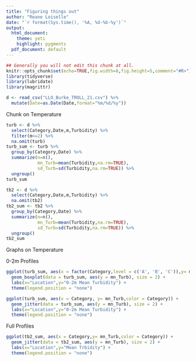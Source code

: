---
title: "Figuring things out"
author: "Reane Loiselle"
date: "`r format(Sys.time(), '%A, %d-%b-%y')`"
output:
  html_document:
    theme: yeti
    highlight: pygments
  pdf_document: default
---

```{r setup, echo=FALSE, message=FALSE, warning=FALSE, results="hide"}
## Generally you will not edit this chunk at all.
knitr::opts_chunk$set(echo=TRUE,fig.width=8,fig.height=5,comment="#R>")
library(tidyverse)
library(lubridate)
library(magrittr)
```

<!---- set working directory ---->
```{r,echo=FALSE}
d <- read_csv("LLO_Burke_TROLL_21.csv") %>%
  mutate(Date=as.Date(Date,format="%m/%d/%y"))
```

Chunk on Temperature
```{r, results='hide'}
turb <- d %>%
  select(Category,Date,m,Turbidity) %>%
  filter(m<=2) %>%
  na.omit(turb)
turb_sum <- turb %>%
  group_by(Category,Date) %>%
  summarize(n=n(),
            mn_Turb=mean(Turbidity,na.rm=TRUE),
            sd_Turb=sd(Turbidity,na.rm=TRUE)) %>% 
  ungroup() 
turb_sum

tb2 <- d %>%
  select(Category,Date,m,Turbidity) %>%
  na.omit(tb2)
tb2_sum <- tb2 %>%
  group_by(Category,Date) %>%
  summarize(n=n(),
            mn_Turb=mean(Turbidity,na.rm=TRUE),
            sd_Turb=sd(Turbidity,na.rm=TRUE)) %>%
  ungroup()
tb2_sum
```
Graphs on Temperature

0-2m Profiles
```{r}
ggplot(turb_sum, aes(x = factor(Category,level = c('A', 'B', 'C')),y= mn_Turb,color = Category)) +
  geom_boxplot(data = turb_sum, aes(y = mn_Turb), size = 2) +
  labs(x="Location",y="0-2m Mean Turbidity") +
  theme(legend.position = "none")
```

```{r, echo=FALSE}
ggplot(turb_sum, aes(x = Category, y= mn_Turb,color = Category)) +
  geom_jitter(data = turb_sum, aes(y = mn_Turb), size = 2) +
  labs(x="Location",y="0-2m Mean Turbidity") +
  theme(legend.position = "none")
```

Full Profiles

```{r, echo=FALSE}
ggplot(tb2_sum, aes(x = Category,y= mn_Turb,color = Category)) +
  geom_jitter(data = tb2_sum, aes(y = mn_Turb), size = 2) +
  labs(x="Location",y="Mean Trbidity") +
  theme(legend.position = "none")
```
